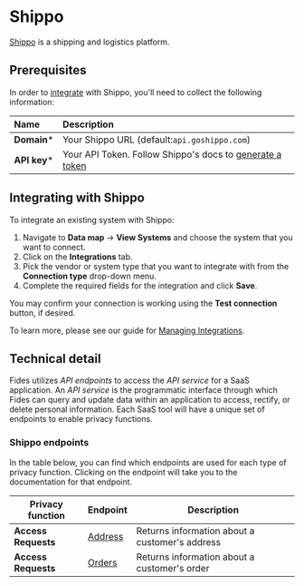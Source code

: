 # Shippo
[Shippo](https://goshippo.com/) is a shipping and logistics platform.

## Prerequisites

In order to [integrate](/user-guides/integrations) with Shippo, you'll need to collect the following information:

| Name                       | Description                                                                                                                             |
| :------------------------- | :-------------------------------------------------------------------------------------------------------------------------------------- |
| **Domain***                | Your Shippo URL (default:`api.goshippo.com`) |
| **API key***               | Your API Token. Follow Shippo's docs to [generate a token](https://support.goshippo.com/hc/en-us/articles/360026412791-Managing-Your-API-Tokens-in-Shippo#generate-a-token-0-1) |


## Integrating with Shippo
To integrate an existing system with Shippo:

1. Navigate to **Data map** → **View Systems** and choose the system that you want to connect.
2. Click on the **Integrations** tab.
3. Pick the vendor or system type that you want to integrate with from the **Connection type** drop-down menu.
4. Complete the required fields for the integration and click **Save**. 

You may confirm your connection is working using the **Test connection** button, if desired.

To learn more, please see our guide for [Managing Integrations](/user-guides/integrations/manage-integrations).

## Technical detail 

Fides utilizes _API endpoints_ to access the _API service_ for a SaaS application. An _API service_ is the programmatic interface through which Fides can query and update data within an application to access, rectify, or delete personal information. Each SaaS tool will have a unique set of endpoints to enable privacy functions. 

### Shippo endpoints
In the table below, you can find which endpoints are used for each type of privacy function. Clicking on the endpoint will take you to the documentation for that endpoint.

| Privacy function | Endpoint | Description |
|----|----|----|
| **Access Requests**            | [Address](https://goshippo.com/docs/reference#addresses-list) | Returns information about a customer's address |
| **Access Requests**            | [Orders](https://goshippo.com/docs/reference#orders-list)     | Returns information about a customer's order |
